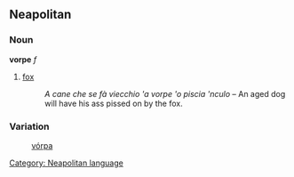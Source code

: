 ==Neapolitan==
===Noun===
'''vorpe''' ''f''
# [[fox]]
#: '' A cane che se fà viecchio 'a vorpe 'o piscia 'nculo'' &ndash; An aged dog will have his ass pissed on by the fox. 

===Variation===
:[[vórpa]]

[[Category: Neapolitan language]]